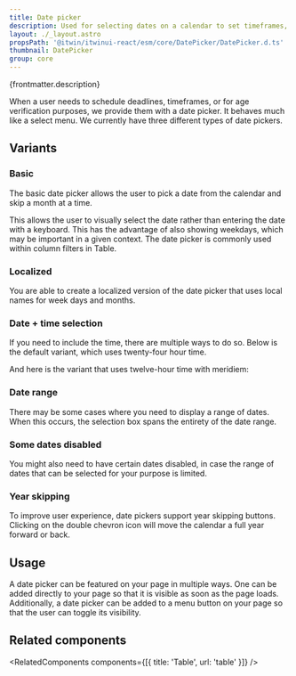 ```yaml
---
title: Date picker
description: Used for selecting dates on a calendar to set timeframes, deadlines, and more.
layout: ./_layout.astro
propsPath: '@itwin/itwinui-react/esm/core/DatePicker/DatePicker.d.ts'
thumbnail: DatePicker
group: core
---
```



<p>{frontmatter.description}</p>

<LiveExample src='DatePicker.main.tsx' truncate={false}>
  <AllExamples.DatePickerMainExample client:load />
</LiveExample>

When a user needs to schedule deadlines, timeframes, or for age verification purposes, we provide them with a date picker. It behaves much like a select menu. We currently have three different types of date pickers.

## Variants

### Basic

The basic date picker allows the user to pick a date from the calendar and skip a month at a time.

<LiveExample src='DatePicker.basic.tsx' truncate={true}>
  <AllExamples.DatePickerBasicExample client:load />
</LiveExample>

This allows the user to visually select the date rather than entering the date with a keyboard. This has the advantage of also showing weekdays, which may be important in a given context. The date picker is commonly used within column filters in Table.

### Localized

You are able to create a localized version of the date picker that uses local names for week days and months.

<LiveExample src='DatePicker.localized.tsx' truncate={true}>
  <AllExamples.DatePickerLocalizedExample client:load />
</LiveExample>

### Date + time selection

If you need to include the time, there are multiple ways to do so. Below is the default variant, which uses twenty-four hour time.

<LiveExample src='DatePicker.withtime.tsx' truncate={true}>
  <AllExamples.DatePickerWithTimeExample client:load />
</LiveExample>

And here is the variant that uses twelve-hour time with meridiem:

<LiveExample src='DatePicker.withcombinedtime.tsx' truncate={true}>
  <AllExamples.DatePickerWithCombinedTimeExample client:load />
</LiveExample>

### Date range

There may be some cases where you need to display a range of dates. When this occurs, the selection box spans the entirety of the date range.

<LiveExample src='DatePicker.daterange.tsx' truncate={true}>
  <AllExamples.DatePickerDateRangeExample client:load />
</LiveExample>

### Some dates disabled

You might also need to have certain dates disabled, in case the range of dates that can be selected for your purpose is limited.

<LiveExample src='DatePicker.datesdisabled.tsx' truncate={true}>
  <AllExamples.DatePickerDatesDisabledExample client:load />
</LiveExample>

### Year skipping

To improve user experience, date pickers support year skipping buttons. Clicking on the double chevron icon will move the calendar a full year forward or back.

<LiveExample src='DatePicker.withyear.tsx' truncate={true}>
  <AllExamples.DatePickerWithYearExample client:load />
</LiveExample>

## Usage

A date picker can be featured on your page in multiple ways. One can be added directly to your page so that it is visible as soon as the page loads. Additionally, a date picker can be added to a menu button on your page so that the user can toggle its visibility.

<PropsTable path={frontmatter.propsPath} />

## Related components

<RelatedComponents components={[{ title: 'Table', url: 'table' }]} />
